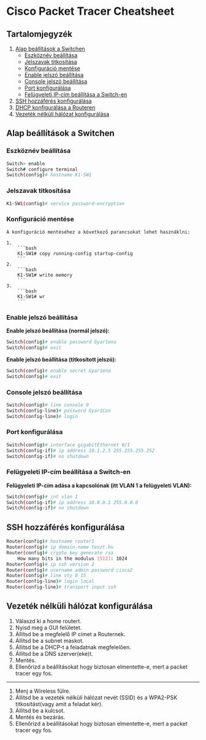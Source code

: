 # Cisco Packet Tracer Cheatsheet

## Tartalomjegyzék
1. [Alap beállítások a Switchen](#Alap-beállítások-a-Switchen)
    - [Eszköznév beállítása](#eszköznév-beállítása)
    - [Jelszavak titkosítása](#jelszavak-titkosítása)
    - [Konfiguráció mentése](#konfiguráció-mentése)
    - [Enable jelszó beállítása](#enable-jelszó-beállítása)
    - [Console jelszó beállítása](#console-jelszó-beállítása)
    - [Port konfigurálása](#port-konfigurálása)
    - [Felügyeleti IP-cím beállítása a Switch-en](#felügyeleti-ip-cím-beállítása-a-switch-en)
2. [SSH hozzáférés konfigurálása](#ssh-hozzáférés-konfigurálása)
3. [DHCP konfigurálása a Routeren](#dhcp-konfigurálása-a-routeren)
4. [Vezeték nélküli hálózat konfigurálása](#vezeték-nélküli-hálózat-konfigurálása)

## Alap beállítások a Switchen
### Eszköznév beállítása
```bash
Switch> enable
Switch# configure terminal
Switch(config)# hostname K1-SW1
```

### Jelszavak titkosítása
```bash
K1-SW1(config)# service password-encryption
```

### Konfiguráció mentése
    A konfiguráció mentéséhez a következő parancsokat lehet hasznáklni:

    1. 
        ```bash
        K1-SW1# copy running-config startup-config
        ```
    2. 
        ```bash
        K1-SW1# write memory
        ```
    3. 
        ```bash
        K1-SW1# wr
        ```

### Enable jelszó beállítása
**Enable jelszó beállítása (normál jelszó):**
```bash
Switch(config)# enable password Gyar1ena
Switch(config)# exit
```

**Enable jelszó beállítása (titkosított jelszó):**
```bash
Switch(config)# enable secret Gyar1ena
Switch(config)# exit
```

### Console jelszó beállítása
```bash
Switch(config)# line console 0
Switch(config-line)# password Gyar1Con
Switch(config-line)# login
```

### Port konfigurálása
```bash
Switch(config)# interface gigabitEthernet 0/1
Switch(config-if)# ip address 10.1.2.5 255.255.255.252
Switch(config-if)# no shutdown
```

### Felügyeleti IP-cím beállítása a Switch-en
**Felügyeleti IP-cím adása a kapcsolónak (itt VLAN 1 a felügyeleti VLAN):**
```bash
Switch(config)# int vlan 1
Switch(config-if)# ip address 10.0.0.1 255.0.0.0
Switch(config-if)# no shutdown
```

## SSH hozzáférés konfigurálása
```bash
Router(config)# hostname router1
Router(config)# ip domain-name teszt.hu
Router(config)# crypto key generate rsa
    How many bits in the modulus [512]: 1024
Router(config)# ip ssh version 2
Router(config)# username admin password cisco2
Router(config)# line vty 0 15
Router(config-line)# login local
Router(config-line)# transport input ssh
```

## Vezeték nélküli hálózat konfigurálása
1. Válaszd ki a home routert.
2. Nyisd meg a GUI felületet.
3. Állítsd be a megfelelő IP címet a Routernek.
4. Állítsd be a subnet maskot.
5. Állítsd be a DHCP-t a feladatnak megfelelően.
6. Állítsd be a DNS szerver(eke)t.
6. Mentés.
7. Ellenőrizd a beállításokat hogy biztosan elmentette-e, mert a packet tracer egy fos.

___________
1. Menj a Wireless fülre.
2. Állítsd be a vezeték nélküli hálózat nevét (SSID) és a WPA2-PSK titkosítást(vagy amit a feladat kér).
3. Állítsd be a kulcsot.
4. Mentés és bezárás.
5. Ellenőrizd a beállításokat hogy biztosan elmentette-e, mert a packet tracer egy fos.